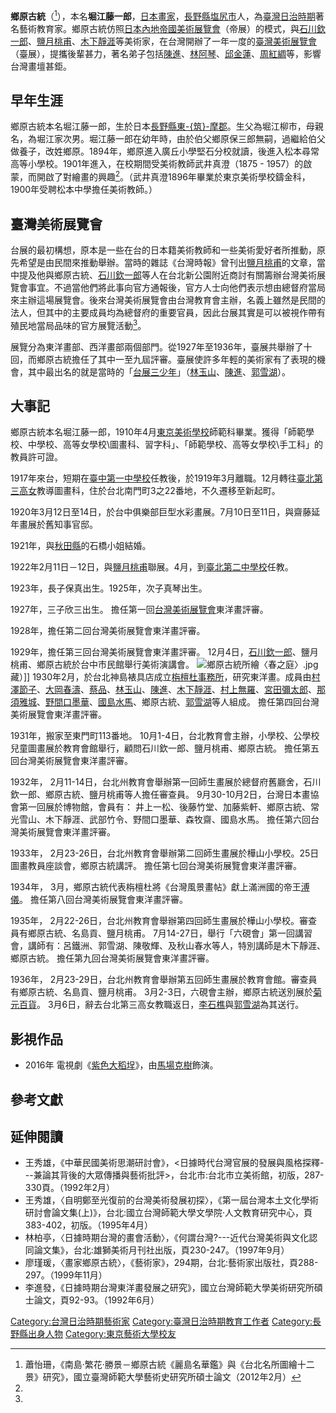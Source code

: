 {{Infobox person 
|name= 鄉原古統
|image = File:鄉原古統.jpg
|imagesize = 250px
|birth place={{EOJ}}[[長野縣|長野縣]][[東筑摩郡|東-{筑}-摩郡]]廣丘村
|birth name=堀江藤一郎
|death date={{death date and age|1965|4|6|1887|8|8}}
|parents =
生父：堀江柳市<br>養父：鄉原保三郎
}}
{{japanese|郷原古統|Goubara Kotou|}}
'''鄉原古統'''（{{bd|1887年|8月8日|1965年|4月6日|}}<ref name="shiao">蕭怡珊，《南島·繁花·勝景－鄉原古統《麗島名華鑑》與《台北名所圖繪十二景》研究》，國立臺灣師範大學藝術史研究所碩士論文（2012年2月）</ref>{{rp|286}}），本名'''堀江藤一郎'''，[[日本|日本]][[畫家|畫家]]，[[長野縣|長野縣]][[塩尻市|塩尻市]]人，為[[臺灣日治時期|臺灣日治時期]]著名藝術教育家。鄉原古統仿照[[日本內地|日本內地]][[帝國美術展覽會|帝國美術展覽會]]（帝展）的模式，與[[石川欽一郎|石川欽一郎]]、[[鹽月桃甫|鹽月桃甫]]、[[木下靜涯|木下靜涯]]等美術家，在台灣開辦了一年一度的[[臺灣美術展覽會|臺灣美術展覽會]]（臺展），提攜後輩甚力，著名弟子包括[[陳進_(畫家)|陳進]]、[[林阿琴|林阿琴]]、[[邱金蓮|邱金蓮]]、[[周紅綢|周紅綢]]等，影響台灣畫壇甚鉅。

==早年生涯==
鄉原古統本名堀江藤一郎，生於日本[[長野縣|長野縣]][[東筑摩郡|東-{筑}-摩郡]]。生父為堀江柳市，母親名{{lang|ja|はま}}，為堀江家次男。堀江藤一郎在幼年時，由於伯父鄉原保三郎無嗣，過繼給伯父做養子，改姓鄉原。1894年，鄉原進入廣丘小學堅石分校就讀，後進入松本尋常高等小學校。1901年進入{{tsl|ja|長野県松本深志高等学校|長野縣松本深志高等學校|松本中學校}}，在校期間受美術教師武井真澄（1875 - 1957）的啟蒙，而開啟了對繪畫的興趣<ref name="shiao" />。（武井真澄1896年畢業於東京美術學校鑄金科，1900年受聘松本中學擔任美術教師。）

==臺灣美術展覽會==
{{main|臺灣美術展覽會}}
台展的最初構想，原本是一些在台的日本籍美術教師和一些美術愛好者所推動，原先希望是由民間來推動舉辦。當時的雜誌《台灣時報》曾刊出[[鹽月桃甫|鹽月桃甫]]的文章，當中提及他與鄉原古統、[[石川欽一郎|石川欽一郎]]等人在台北新公園附近商討有關籌辦台灣美術展覽會事宜。不過當他們將此事向官方通報後，官方人士向他們表示想由總督府當局來主辦這場展覽會。後來台灣美術展覽會由台灣教育會主辦，名義上雖然是民間的法人，但其中的主要成員均為總督府的重要官員，因此台展其實是可以被視作帶有殖民地當局品味的官方展覽活動<ref name="shiao" />。

展覽分為東洋畫部、西洋畫部兩個部門。從1927年至1936年，臺展共舉辦了十回，而鄉原古統擔任了其中一至九屆評審。臺展使許多年輕的美術家有了表現的機會，其中最出名的就是當時的「[[台展三少年|台展三少年]]」（[[林玉山|林玉山]]、[[陳進_(畫家)|陳進]]、[[郭雪湖|郭雪湖]]）。

==大事記==
鄉原古統本名堀江藤一郎，1910年4月[[東京美術學校|東京美術學校]]師範科畢業。獲得「師範學校、中學校、高等女學校\圖畫科、習字科」、「師範學校、高等女學校\手工科」的教員許可證。

1917年來台，短期在[[台中一中|臺中第一中學校]]任教後，於1919年3月離職。12月轉往[[中山女高|臺北第三高女]]教導圖畫科，住於台北南門町3之22番地，不久遷移至新起町。

1920年3月12日至14日，於台中俱樂部巨型水彩畫展。7月10日至11日，與齋藤延年畫展於舊知事官邸。

1921年，與[[秋田縣|秋田縣]]的石橋小姐結婚。

1922年2月11日－12日，與[[鹽月桃甫|鹽月桃甫]]聯展。4月，到[[臺北第二中學校|臺北第二中學校]]任教。

1923年，長子保真出生。1925年，次子真琴出生。

1927年，三子欣三出生。
擔任第一回[[台灣美術展覽會|台灣美術展覽會]]東洋畫評審。

1928年，擔任第二回台灣美術展覽會東洋畫評審。

1929年，擔任第三回台灣美術展覽會東洋畫評審。
12月4日，[[石川欽一郎|石川欽一郎]]、鹽月桃甫、鄉原古統於台中市民館舉行美術演講會。
[[File:鄉原古統所繪〈春之庭〉.jpg|thumb]]藏）]]
1930年2月，於台北神島裱具店成立[[栴檀杜事務所|栴檀杜事務所]]，研究東洋畫。成員由[[村澤節子|村澤節子]]、[[大岡春濤|大岡春濤]]、[[蔡品|蔡品]]、[[林玉山|林玉山]]、[[陳進|陳進]]、[[木下靜涯|木下靜涯]]、[[村上無羅|村上無羅]]、[[宮田彌太郎|宮田彌太郎]]、[[那須雅城|那須雅城]]、[[野間口墨華|野間口墨華]]、[[國島水馬|國島水馬]]、鄉原古統、[[郭雪湖|郭雪湖]]等人組成。
擔任第四回台灣美術展覽會東洋畫評審。

1931年，搬家至東門町113番地。
10月1-4日，台北教育會主辦，小學校、公學校兒童圖畫展於教育會館舉行，顧問石川欽一郎、鹽月桃甫、鄉原古統。
擔任第五回台灣美術展覽會東洋畫評審。

1932年，
2月11-14日，台北州教育會舉辦第一回師生畫展於總督府舊廳舍，石川欽一郎、鄉原古統、鹽月桃甫等人擔任審查員。
9月30-10月2日，台灣日本畫協會第一回展於博物館，會員有： 井上一松、後藤竹堂、加藤紫軒、鄉原古統、常光雪山、木下靜涯、武部竹令、野間口墨華、森牧齋、國島水馬。
擔任第六回台灣美術展覽會東洋畫評審。

1933年，
2月23-26日，台北州教育會舉辦第二回師生畫展於樺山小學校。25日圖畫教員座談會，鄉原古統講評。
擔任第七回台灣美術展覽會東洋畫評審。

1934年，
3月，鄉原古統代表栴檀杜將《台灣風景畫帖》獻上滿洲國的帝王[[溥儀|溥儀]]。
擔任第八回台灣美術展覽會東洋畫評審。

1935年，
2月22-26日，台北州教育會舉辦第四回師生畫展於樺山小學校。審查員有鄉原古統、名島貢、鹽月桃甫。
7月14-27日，舉行「六硯會」第一回講習會，講師有：呂鐵洲、郭雪湖、陳敬輝、及秋山春水等人，特別講師是木下靜涯、鄉原古統。
擔任第九回台灣美術展覽會東洋畫評審。

1936年，
2月23-29日，台北州教育會舉辦第五回師生畫展於教育會館。審查員有鄉原古統、名島貢、鹽月桃甫。
3月2-3日，六硯會主辦，鄉原古統送別展於[[菊元百貨|菊元百貨]]。
3月6日，辭去台北第三高女教職返日，[[李石樵|李石樵]]與[[郭雪湖|郭雪湖]]為其送行。

==影視作品==
*2016年 電視劇《[[紫色大稻埕|紫色大稻埕]]》，由[[馬場克樹|馬場克樹]]飾演。

==參考文獻==
{{reflist}}
==延伸閱讀==
*王秀雄，《中華民國美術思潮研討會》，<日據時代台灣官展的發展與風格探釋---兼論其背後的大眾傳播與藝術批評>，台北市:台北市立美術館，初版，287-330頁。（1992年2月）
*王秀雄，〈自明鄭至光復前的台灣美術發展初探〉，《第一屆台灣本土文化學術研討會論文集(上)》，台北:國立台灣師範大學文學院‧人文教育研究中心，頁383-402，初版。（1995年4月）
*林柏亭，〈日據時期台灣的畫會活動〉，《何謂台灣?---近代台灣美術與文化認同論文集》，台北:雄獅美術月刊社出版，頁230-247。（1997年9月）
*廖瑾瑗，〈畫家鄉原古統〉，《藝術家》，294期，台北:藝術家出版社，頁288-297。（1999年11月）
*李進發，《日據時期台灣東洋畫發展之研究》，國立台灣師範大學美術研究所碩士論文，頁92-93。（1992年6月）
{{台灣日治時期藝術家}}
{{DEFAULTSORT:Gobara Koto}}
[[Category:台灣日治時期藝術家|Category:台灣日治時期藝術家]]
[[Category:臺灣日治時期教育工作者|Category:臺灣日治時期教育工作者]]
[[Category:長野縣出身人物|Category:長野縣出身人物]]
[[Category:東京藝術大學校友|Category:東京藝術大學校友]]